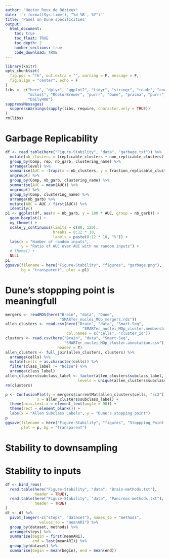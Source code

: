 ```yaml
---
author: "Hector Roux de Bézieux"
date: '`r format(Sys.time(), "%d %B , %Y")`'
title: 'Panel on Dune specificities'
output:
  html_document:
    toc: true
    toc_float: TRUE
    toc_depth: 2
    number_sections: true
    code_download: TRUE
---
```


```r
library(knitr)
opts_chunk$set(
  fig.pos = "!h", out.extra = "", warning = F, message = F,
  fig.align = "center", echo = F
)
libs <- c("here", "dplyr", "ggplot2", "tidyr", "stringr", "readr", "cowplot",
          "mclust", "RColorBrewer", "purrr", "Dune", "pracma", "purrr",
          "DailyHRB")
suppressMessages(
  suppressWarnings(sapply(libs, require, character.only = TRUE))
)
rm(libs)
```

# Garbage Replicability

```r
df <- read.table(here("Figure-Stability", "data", "garbage.txt")) %>%
  mutate(nb_clusters = (replicable_clusters + non_replicable_clusters) / 2) %>%
  group_by(Comp, rep, nb_garb, clustering_name) %>%
  arrange(level) %>%
  summarise(AUC = -trapz(x = nb_clusters, y = fraction_replicable_clusters)) %>%
  ungroup() %>%
  group_by(Comp, nb_garb, clustering_name) %>%
  summarise(AUC = mean(AUC)) %>%
  ungroup() %>%
  group_by(Comp, clustering_name) %>%
  arrange(nb_garb) %>%
  mutate(AUC = AUC / first(AUC)) %>%
  identity()
p1 <- ggplot(df, aes(x = nb_garb, y = 100 * AUC, group = nb_garb)) +
  geom_boxplot() +
  my_theme() +
  scale_y_continuous(limits = c(80, 120), 
                     breaks = 8:12 * 10,
                     labels = paste(8:12 * 10, "%")) +
  labs(x = "Number of random inputs",
       y = "Ratio of AUC over AUC with no random inputs") +
  # theme() +
  NULL
p1
ggsave(filename = here("Figure-Stability", "figures", "garbage.png"),
       bg = "transparent", plot = p1)
```

# Dune's stoppping point is meaningfull

```r
mergers <- readRDS(here("Brain", "data", "Dune",
                        "SMARTer_nuclei_MOp_mergers.rds"))
allen_clusters <- read.csv(here("Brain", "data", "Smart-Seq",
                                  "SMARTer_nuclei_MOp_cluster.membership.csv"),
                           col.names = c("cells", "cluster_id"))
clusters <- read.csv(here("Brain", "data", "Smart-Seq",
                          "SMARTer_nuclei_MOp_cluster.annotation.csv"),
                       header = T)
allen_clusters <- full_join(allen_clusters, clusters) %>%
  arrange(cells) %>%
  mutate(cells = as.character(cells)) %>%
  filter(class_label != "Noise") %>%
  arrange(class_label)
allen_clusters$subclass_label <- factor(allen_clusters$subclass_label,
                                levels = unique(allen_clusters$subclass_label))
rm(clusters)

p <- ConfusionPlot(y = mergers$currentMat[allen_clusters$cells, "sc3"],
              x = allen_clusters$subclass_label) +
  theme(axis.text.x = element_text(angle = 90)) +
  theme(rect = element_blank()) +
  labs(x = "Allen Subclass Labels", y = "Dune's stopping point")
p
ggsave(filename = here("Figure-Stability", "figures", "Stoppping_Point.png"),
       plot = p, bg = "transparent")
```

# Stability to downsampling



# Stability to inputs

```r
df <- bind_rows(
  read.table(here("Figure-Stability", "data", "Brain-methods.txt"),
             header = TRUE),
  read.table(here("Figure-Stability", "data", "Pancreas-methods.txt"),
             header = TRUE)
)
df <- df %>% 
  pivot_longer(-c("steps", "dataset"), names_to = "methods",
               values_to = "meanARI") %>%
  group_by(dataset, methods) %>%
  arrange(steps) %>%
  summarise(begin = first(meanARI),
            end = last(meanARI)) %>%
  group_by(dataset) %>%
  summarise(begin = mean(begin), end = mean(end))

```